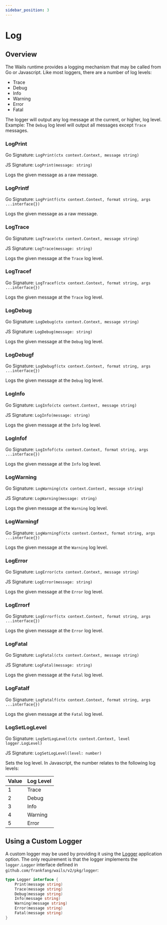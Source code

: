 ```yaml
---
sidebar_position: 3
---
```


# Log

## Overview

The Wails runtime provides a logging mechanism that may be called from Go or Javascript. Like most
loggers, there are a number of log levels:

  - Trace
  - Debug
  - Info
  - Warning
  - Error
  - Fatal

The logger will output any log message at the current, or higher, log level. Example: The `Debug` log
level will output all messages except `Trace` messages.

### LogPrint

Go Signature: `LogPrint(ctx context.Context, message string)`

JS Signature: `LogPrint(message: string)`

Logs the given message as a raw message.

### LogPrintf

Go Signature: `LogPrintf(ctx context.Context, format string, args ...interface{})`

Logs the given message as a raw message.

### LogTrace

Go Signature: `LogTrace(ctx context.Context, message string)`

JS Signature: `LogTrace(message: string)`

Logs the given message at the `Trace` log level.

### LogTracef

Go Signature: `LogTracef(ctx context.Context, format string, args ...interface{})`

Logs the given message at the `Trace` log level.

### LogDebug

Go Signature: `LogDebug(ctx context.Context, message string)`

JS Signature: `LogDebug(message: string)`

Logs the given message at the `Debug` log level.

### LogDebugf

Go Signature: `LogDebugf(ctx context.Context, format string, args ...interface{})`

Logs the given message at the `Debug` log level.

### LogInfo

Go Signature: `LogInfo(ctx context.Context, message string)`

JS Signature: `LogInfo(message: string)`

Logs the given message at the `Info` log level.

### LogInfof

Go Signature: `LogInfof(ctx context.Context, format string, args ...interface{})`

Logs the given message at the `Info` log level.

### LogWarning

Go Signature: `LogWarning(ctx context.Context, message string)`

JS Signature: `LogWarning(message: string)`

Logs the given message at the `Warning` log level.

### LogWarningf

Go Signature: `LogWarningf(ctx context.Context, format string, args ...interface{})`

Logs the given message at the `Warning` log level.

### LogError

Go Signature: `LogError(ctx context.Context, message string)`

JS Signature: `LogError(message: string)`

Logs the given message at the `Error` log level.

### LogErrorf

Go Signature: `LogErrorf(ctx context.Context, format string, args ...interface{})`

Logs the given message at the `Error` log level.

### LogFatal

Go Signature: `LogFatal(ctx context.Context, message string)`

JS Signature: `LogFatal(message: string)`

Logs the given message at the `Fatal` log level.

### LogFatalf

Go Signature: `LogFatalf(ctx context.Context, format string, args ...interface{})`

Logs the given message at the `Fatal` log level.

### LogSetLogLevel

Go Signature: `LogSetLogLevel(ctx context.Context, level logger.LogLevel)`

JS Signature: `LogSetLogLevel(level: number)`

Sets the log level. In Javascript, the number relates to the following log levels:

| Value | Log Level |
| ----- | --------- |
| 1     | Trace     |
| 2     | Debug     |
| 3     | Info      |
| 4     | Warning   |
| 5     | Error     |

## Using a Custom Logger

A custom logger may be used by providing it using the [Logger](../options.mdx#logger)
application option. The only requirement is that the logger implements the `logger.Logger` interface
defined in `github.com/frankfang/wails/v2/pkg/logger`:

```go title="logger.go"
type Logger interface {
	Print(message string)
	Trace(message string)
	Debug(message string)
	Info(message string)
	Warning(message string)
	Error(message string)
	Fatal(message string)
}
```

